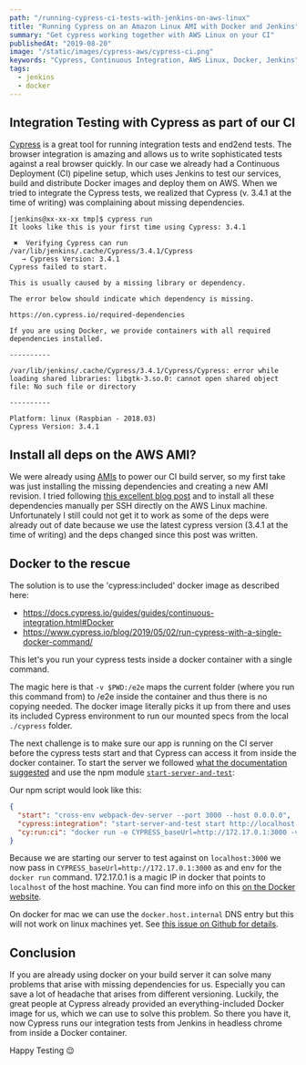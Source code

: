 ```yaml
---
path: "/running-cypress-ci-tests-with-jenkins-on-aws-linux"
title: "Running Cypress on an Amazon Linux AMI with Docker and Jenkins"
summary: "Get cypress working together with AWS Linux on your CI"
publishedAt: "2019-08-20"
image: "/static/images/cypress-aws/cypress-ci.png"
keywords: "Cypress, Continuous Integration, AWS Linux, Docker, Jenkins"
tags:
  - jenkins
  - docker
---
```


## Integration Testing with Cypress as part of our CI

[Cypress](http://cypress.io) is a great tool for running integration tests and end2end tests. The browser integration is amazing and allows us to write sophisticated tests against a real browser quickly. In our case we already had a Continuous Deployment (CI) pipeline setup, which uses Jenkins to test our services, build and distribute Docker images and deploy them on AWS. When we tried to integrate the Cypress tests, we realized that Cypress (v. 3.4.1 at the time of writing) was complaining about missing dependencies.

```
[jenkins@xx-xx-xx tmp]$ cypress run
It looks like this is your first time using Cypress: 3.4.1

 ✖  Verifying Cypress can run /var/lib/jenkins/.cache/Cypress/3.4.1/Cypress
   → Cypress Version: 3.4.1
Cypress failed to start.

This is usually caused by a missing library or dependency.

The error below should indicate which dependency is missing.

https://on.cypress.io/required-dependencies

If you are using Docker, we provide containers with all required dependencies installed.

----------

/var/lib/jenkins/.cache/Cypress/3.4.1/Cypress/Cypress: error while loading shared libraries: libgtk-3.so.0: cannot open shared object file: No such file or directory

----------

Platform: linux (Raspbian - 2018.03)
Cypress Version: 3.4.1
```

## Install all deps on the AWS AMI?

We were already using [AMIs](https://docs.aws.amazon.com/AWSEC2/latest/UserGuide/AMIs.html) to power our CI build server, so my first take was just installing the missing dependencies and creating a new AMI revision.
I tried following [this excellent blog post](https://medium.com/aubergine-solutions/install-cypress-io-front-end-testing-tool-dependencies-on-amazon-linux-ami-ec2-instance-f676da4abbdd) and to install all these dependencies manually per SSH directly on the AWS Linux machine. Unfortunately I still could not get it to work as some of the deps were already out of date because we use the latest cypress version (3.4.1 at the time of writing) and the deps changed since this post was written.

## Docker to the rescue

The solution is to use the 'cypress:included' docker image as described here:

- https://docs.cypress.io/guides/guides/continuous-integration.html#Docker
- https://www.cypress.io/blog/2019/05/02/run-cypress-with-a-single-docker-command/

This let's you run your cypress tests inside a docker container with a single command.

The magic here is that `-v $PWD:/e2e` maps the current folder (where you run this command from) to /e2e inside the container and thus there is no copying needed. The docker image literally picks it up from there and uses its included Cypress environment to run our mounted specs from the local `./cypress` folder.

The next challenge is to make sure our app is running on the CI server before the cypress tests start and that Cypress can access it from inside the docker container.
To start the server we followed [what the documentation suggested](https://docs.cypress.io/guides/guides/continuous-integration.html#Boot-your-server) and use the npm module [`start-server-and-test`](https://github.com/bahmutov/start-server-and-test):

Our npm script would look like this:

```json
{
  "start": "cross-env webpack-dev-server --port 3000 --host 0.0.0.0",
  "cypress:integration": "start-server-and-test start http://localhost:3000 cy:run:ci",
  "cy:run:ci": "docker run -e CYPRESS_baseUrl=http://172.17.0.1:3000 -v $PWD:/e2e -w /e2e --entrypoint=cypress cypress/included:3.4.1"
}
```

Because we are starting our server to test against on `localhost:3000` we now pass in `CYPRESS_baseUrl=http://172.17.0.1:3000` as and env for the `docker run` command.
172.17.0.1 is a magic IP in docker that points to `localhost` of the host machine. You can find more info on this [on the Docker website](https://docs.docker.com/network/network-tutorial-standalone/).

On docker for mac we can use the `docker.host.internal` DNS entry but this will not work on linux machines yet. See [this issue on Github for details](https://github.com/docker/for-linux/issues/264).

## Conclusion

If you are already using docker on your build server it can solve many problems that arise with missing dependencies for us. Especially you can save a lot of headache that arises from different versioning. Luckily, the great people at Cypress already provided an everything-included Docker image for us, which we can use to solve this problem.
So there you have it, now Cypress runs our integration tests from Jenkins in headless chrome from inside a Docker container.

Happy Testing 😌
